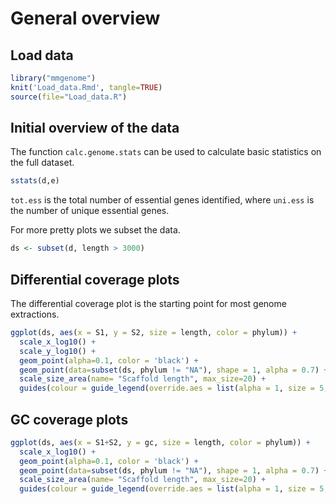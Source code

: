 General overview
=======================================

## Load data

```r
library("mmgenome")
knit('Load_data.Rmd', tangle=TRUE)
source(file="Load_data.R")
```

## Initial overview of the data
The function `calc.genome.stats` can be used to calculate basic statistics on the full dataset.
```r
sstats(d,e)
```
`tot.ess` is the total number of essential genes identified, where `uni.ess` is the number of unique essential genes. 

For more pretty plots we subset the data.
```r
ds <- subset(d, length > 3000)
```

## Differential coverage plots

The differential coverage plot is the starting point for most genome extractions.
```r
ggplot(ds, aes(x = S1, y = S2, size = length, color = phylum)) + 
  scale_x_log10() + 
  scale_y_log10() + 
  geom_point(alpha=0.1, color = 'black') +
  geom_point(data=subset(ds, phylum != "NA"), shape = 1, alpha = 0.7) +
  scale_size_area(name= "Scaffold length", max_size=20) +
  guides(colour = guide_legend(override.aes = list(alpha = 1, size = 5, shape = 19)))
```

## GC coverage plots

```r
ggplot(ds, aes(x = S1+S2, y = gc, size = length, color = phylum)) + 
  scale_x_log10() + 
  geom_point(alpha=0.1, color = 'black') +
  geom_point(data=subset(ds, phylum != "NA"), shape = 1, alpha = 0.7) +
  scale_size_area(name= "Scaffold length", max_size=20) +
  guides(colour = guide_legend(override.aes = list(alpha = 1, size = 5, shape = 19)))
```

